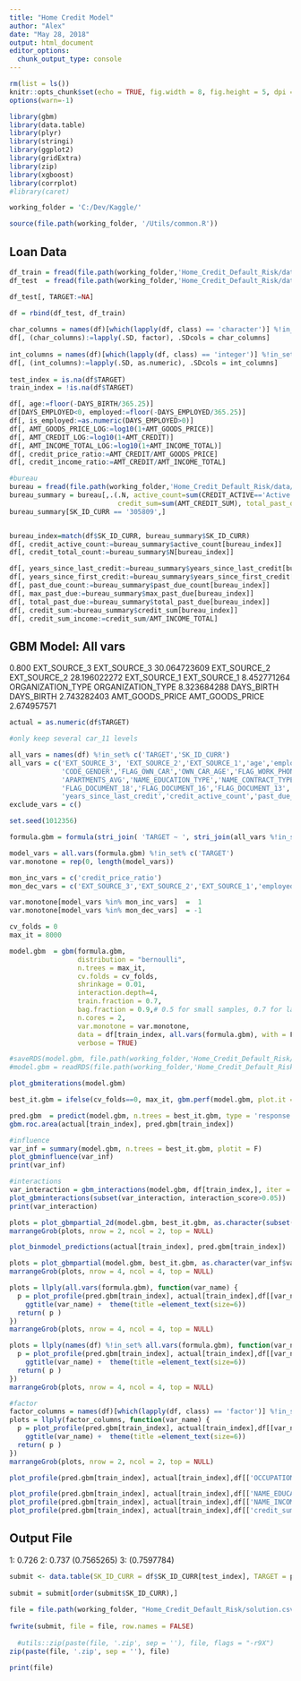 ---
title: "Home Credit Model"
author: "Alex"
date: "May 28, 2018"
output: html_document
editor_options: 
  chunk_output_type: console
---

```{r setup, include=FALSE}
rm(list = ls())
knitr::opts_chunk$set(echo = TRUE, fig.width = 8, fig.height = 5, dpi = 240)
options(warn=-1)

library(gbm)
library(data.table)
library(plyr)
library(stringi)
library(ggplot2)
library(gridExtra)
library(zip)
library(xgboost)
library(corrplot)
#library(caret)

working_folder = 'C:/Dev/Kaggle/'

source(file.path(working_folder, '/Utils/common.R'))
```

## Loan Data

```{r load_data}

df_train = fread(file.path(working_folder,'Home_Credit_Default_Risk/data/application_train.csv') )
df_test  = fread(file.path(working_folder,'Home_Credit_Default_Risk/data/application_test.csv') )

df_test[, TARGET:=NA]
    
df = rbind(df_test, df_train)

char_columns = names(df)[which(lapply(df, class) == 'character')] %!in_set% c('SK_ID_CURR')
df[, (char_columns):=lapply(.SD, factor), .SDcols = char_columns]
 
int_columns = names(df)[which(lapply(df, class) == 'integer')] %!in_set% c('SK_ID_CURR')
df[, (int_columns):=lapply(.SD, as.numeric), .SDcols = int_columns]
  
test_index = is.na(df$TARGET)
train_index = !is.na(df$TARGET)

df[, age:=floor(-DAYS_BIRTH/365.25)]
df[DAYS_EMPLOYED<0, employed:=floor(-DAYS_EMPLOYED/365.25)]
df[, is_employed:=as.numeric(DAYS_EMPLOYED>0)]
df[, AMT_GOODS_PRICE_LOG:=log10(1+AMT_GOODS_PRICE)]
df[, AMT_CREDIT_LOG:=log10(1+AMT_CREDIT)]
df[, AMT_INCOME_TOTAL_LOG:=log10(1+AMT_INCOME_TOTAL)]
df[, credit_price_ratio:=AMT_CREDIT/AMT_GOODS_PRICE]
df[, credit_income_ratio:=AMT_CREDIT/AMT_INCOME_TOTAL]

#bureau
bureau = fread(file.path(working_folder,'Home_Credit_Default_Risk/data/bureau.csv') )
bureau_summary = bureau[,.(.N, active_count=sum(CREDIT_ACTIVE=='Active'), years_since_last_credit = min(-DAYS_CREDIT/365.25), years_since_first_credit = max(-DAYS_CREDIT/365.25), past_due_count = sum(CREDIT_DAY_OVERDUE>0), max_past_due=max(CREDIT_DAY_OVERDUE), 
                           credit_sum=sum(AMT_CREDIT_SUM), total_past_due = sum(AMT_CREDIT_SUM_OVERDUE)),by =.(SK_ID_CURR)]
bureau_summary[SK_ID_CURR == '305809',]


bureau_index=match(df$SK_ID_CURR, bureau_summary$SK_ID_CURR)
df[, credit_active_count:=bureau_summary$active_count[bureau_index]]
df[, credit_total_count:=bureau_summary$N[bureau_index]]

df[, years_since_last_credit:=bureau_summary$years_since_last_credit[bureau_index]]
df[, years_since_first_credit:=bureau_summary$years_since_first_credit[bureau_index]]
df[, past_due_count:=bureau_summary$past_due_count[bureau_index]]
df[, max_past_due:=bureau_summary$max_past_due[bureau_index]]
df[, total_past_due:=bureau_summary$total_past_due[bureau_index]]
df[, credit_sum:=bureau_summary$credit_sum[bureau_index]]
df[, credit_sum_income:=credit_sum/AMT_INCOME_TOTAL]


```

## GBM Model: All vars
0.800
EXT_SOURCE_3                                 EXT_SOURCE_3 30.064723609
EXT_SOURCE_2                                 EXT_SOURCE_2 28.196022272
EXT_SOURCE_1                                 EXT_SOURCE_1  8.452771264
ORGANIZATION_TYPE                       ORGANIZATION_TYPE  8.323684288
DAYS_BIRTH                                     DAYS_BIRTH  2.743282403
AMT_GOODS_PRICE                           AMT_GOODS_PRICE  2.674957571
```{r gbm_model1}

actual = as.numeric(df$TARGET)

#only keep several car_11 levels

all_vars = names(df) %!in_set% c('TARGET','SK_ID_CURR')
all_vars = c('EXT_SOURCE_3', 'EXT_SOURCE_2','EXT_SOURCE_1','age','employed', 'AMT_CREDIT_LOG', 'credit_price_ratio',
             'CODE_GENDER','FLAG_OWN_CAR','OWN_CAR_AGE','FLAG_WORK_PHONE',
             'APARTMENTS_AVG','NAME_EDUCATION_TYPE','NAME_CONTRACT_TYPE','NAME_INCOME_TYPE','NAME_FAMILY_STATUS', 'DEF_30_CNT_SOCIAL_CIRCLE',
             'FLAG_DOCUMENT_18','FLAG_DOCUMENT_16','FLAG_DOCUMENT_13',
             'years_since_last_credit','credit_active_count','past_due_count')
exclude_vars = c()

set.seed(1012356)

formula.gbm = formula(stri_join( 'TARGET ~ ', stri_join(all_vars %!in_set% exclude_vars,collapse = ' + ')))

model_vars = all.vars(formula.gbm) %!in_set% c('TARGET')
var.monotone = rep(0, length(model_vars))

mon_inc_vars = c('credit_price_ratio')
mon_dec_vars = c('EXT_SOURCE_3','EXT_SOURCE_2','EXT_SOURCE_1','employed','APARTMENTS_AVG')

var.monotone[model_vars %in% mon_inc_vars]  =  1
var.monotone[model_vars %in% mon_dec_vars]  = -1

cv_folds = 0
max_it = 8000

model.gbm  = gbm(formula.gbm,
                 distribution = "bernoulli",
                 n.trees = max_it,
                 cv.folds = cv_folds,
                 shrinkage = 0.01,
                 interaction.depth=4,
                 train.fraction = 0.7,
                 bag.fraction = 0.9,# 0.5 for small samples, 0.7 for large
                 n.cores = 2,
                 var.monotone = var.monotone,
                 data = df[train_index, all.vars(formula.gbm), with = F],
                 verbose = TRUE)

#saveRDS(model.gbm, file.path(working_folder,'Home_Credit_Default_Risk/model.rds'))
#model.gbm = readRDS(file.path(working_folder,'Home_Credit_Default_Risk/model.rds'))

plot_gbmiterations(model.gbm)

best_it.gbm = ifelse(cv_folds==0, max_it, gbm.perf(model.gbm, plot.it = F))

pred.gbm  = predict(model.gbm, n.trees = best_it.gbm, type = 'response', newdata = df)
gbm.roc.area(actual[train_index], pred.gbm[train_index])

#influence
var_inf = summary(model.gbm, n.trees = best_it.gbm, plotit = F)
plot_gbminfluence(var_inf)
print(var_inf)

#interactions
var_interaction = gbm_interactions(model.gbm, df[train_index,], iter = best_it.gbm, min_influence = 1, degree = 2) 
plot_gbminteractions(subset(var_interaction, interaction_score>0.05))
print(var_interaction)

plots = plot_gbmpartial_2d(model.gbm, best_it.gbm, as.character(subset(var_interaction,interaction_score>0.1)$vars), output_type = 'response')
marrangeGrob(plots, nrow = 2, ncol = 2, top = NULL)

plot_binmodel_predictions(actual[train_index], pred.gbm[train_index])

plots = plot_gbmpartial(model.gbm, best_it.gbm, as.character(var_inf$var[var_inf$rel.inf>0.2]), output_type = 'response')
marrangeGrob(plots, nrow = 4, ncol = 4, top = NULL)

plots = llply(all.vars(formula.gbm), function(var_name) {
  p = plot_profile(pred.gbm[train_index], actual[train_index],df[[var_name]][train_index], error_band = 'binom') +
    ggtitle(var_name) +  theme(title =element_text(size=6))
  return( p )
})
marrangeGrob(plots, nrow = 4, ncol = 4, top = NULL)

plots = llply(names(df) %!in_set% all.vars(formula.gbm), function(var_name) {
  p = plot_profile(pred.gbm[train_index], actual[train_index],df[[var_name]][train_index], error_band = 'binom') +
    ggtitle(var_name) +  theme(title =element_text(size=6))
  return( p )
})
marrangeGrob(plots, nrow = 4, ncol = 4, top = NULL)

#factor
factor_columns = names(df)[which(lapply(df, class) == 'factor')] %!in_set% c('SK_ID_CURR')
plots = llply(factor_columns, function(var_name) {
  p = plot_profile(pred.gbm[train_index], actual[train_index],df[[var_name]][train_index], error_band = 'binom') +
    ggtitle(var_name) +  theme(title =element_text(size=6))
  return( p )
})
marrangeGrob(plots, nrow = 2, ncol = 2, top = NULL)

plot_profile(pred.gbm[train_index], actual[train_index],df[['OCCUPATION_TYPE']][train_index], error_band = 'binom') 

plot_profile(pred.gbm[train_index], actual[train_index],df[['NAME_EDUCATION_TYPE']][train_index], error_band = 'binom') 
plot_profile(pred.gbm[train_index], actual[train_index],df[['NAME_INCOME_TYPE']][train_index], error_band = 'binom') 
plot_profile(pred.gbm[train_index], actual[train_index],df[['credit_sum_income']][train_index], error_band = 'binom')

```

## Output File
1: 0.726
2: 0.737 (0.7565265)
3: (0.7597784)
```{r output}

submit <- data.table(SK_ID_CURR = df$SK_ID_CURR[test_index], TARGET = pred.gbm[test_index])
  
submit = submit[order(submit$SK_ID_CURR),]
  
file = file.path(working_folder, "Home_Credit_Default_Risk/solution.csv")
  
fwrite(submit, file = file, row.names = FALSE)
  
  #utils::zip(paste(file, '.zip', sep = ''), file, flags = "-r9X")
zip(paste(file, '.zip', sep = ''), file)
  
print(file)
```
